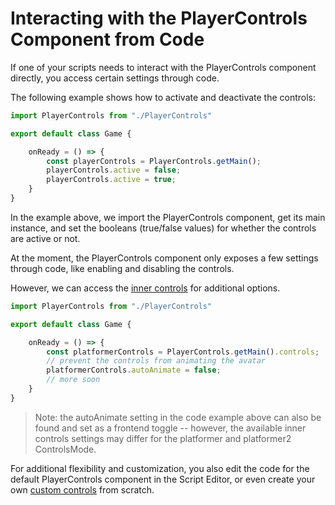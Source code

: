 # Interacting with the PlayerControls Component from Code

If one of your scripts needs to interact with the PlayerControls component directly, you access certain settings through code.

The following example shows how to activate and deactivate the controls:

```ts copy filename="main" {1, 6-9}
import PlayerControls from "./PlayerControls"

export default class Game {

    onReady = () => {
        const playerControls = PlayerControls.getMain();
        playerControls.active = false;
        playerControls.active = true;
    }
}
```

In the example above, we import the PlayerControls component, get its main instance, and set the booleans (true/false values) for whether the controls are active or not.

At the moment, the PlayerControls component only exposes a few settings through code, like enabling and disabling the controls.

However, we can access the [inner controls](../reference/platformercontrolswrapper.md) for additional options.

```ts copy filename="main" {1, 6-9}
import PlayerControls from "./PlayerControls"

export default class Game {

    onReady = () => {
        const platformerControls = PlayerControls.getMain().controls;
        // prevent the controls from animating the avatar
        platformerControls.autoAnimate = false;
        // more soon
    }
}
```

> Note: the autoAnimate setting in the code example above can also be found and set as a frontend toggle -- however, the available inner controls settings may differ for the platformer and platformer2 ControlsMode.

For additional flexibility and customization, you also edit the code for the default PlayerControls component in the Script Editor, or even create your own [custom controls](../controls/custom.md) from scratch.